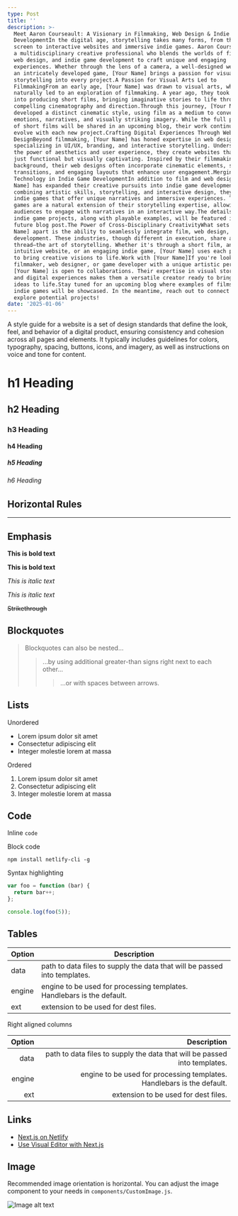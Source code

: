 ```yaml
---
type: Post
title: ''
description: >-
  Meet Aaron Courseault: A Visionary in Filmmaking, Web Design & Indie Game
  DevelopmentIn the digital age, storytelling takes many forms, from the silver
  screen to interactive websites and immersive indie games. Aaron Courseault is
  a multidisciplinary creative professional who blends the worlds of filmmaking,
  web design, and indie game development to craft unique and engaging
  experiences. Whether through the lens of a camera, a well-designed website, or
  an intricately developed game, [Your Name] brings a passion for visual
  storytelling into every project.A Passion for Visual Arts Led to
  FilmmakingFrom an early age, [Your Name] was drawn to visual arts, which
  naturally led to an exploration of filmmaking. A year ago, they took the leap
  into producing short films, bringing imaginative stories to life through
  compelling cinematography and direction.Through this journey, [Your Name] has
  developed a distinct cinematic style, using film as a medium to convey
  emotions, narratives, and visually striking imagery. While the full portfolio
  of short films will be shared in an upcoming blog, their work continues to
  evolve with each new project.Crafting Digital Experiences Through Web
  DesignBeyond filmmaking, [Your Name] has honed expertise in web design,
  specializing in UI/UX, branding, and interactive storytelling. Understanding
  the power of aesthetics and user experience, they create websites that are not
  just functional but visually captivating. Inspired by their filmmaking
  background, their web designs often incorporate cinematic elements, seamless
  transitions, and engaging layouts that enhance user engagement.Merging Art &
  Technology in Indie Game DevelopmentIn addition to film and web design, [Your
  Name] has expanded their creative pursuits into indie game development. By
  combining artistic skills, storytelling, and interactive design, they develop
  indie games that offer unique narratives and immersive experiences. These
  games are a natural extension of their storytelling expertise, allowing
  audiences to engage with narratives in an interactive way.The details of these
  indie game projects, along with playable examples, will be featured in a
  future blog post.The Power of Cross-Disciplinary CreativityWhat sets [Your
  Name] apart is the ability to seamlessly integrate film, web design, and game
  development. These industries, though different in execution, share a common
  thread—the art of storytelling. Whether it's through a short film, an
  intuitive website, or an engaging indie game, [Your Name] uses each platform
  to bring creative visions to life.Work with [Your Name]If you're looking for a
  filmmaker, web designer, or game developer with a unique artistic perspective,
  [Your Name] is open to collaborations. Their expertise in visual storytelling
  and digital experiences makes them a versatile creator ready to bring new
  ideas to life.Stay tuned for an upcoming blog where examples of films and
  indie games will be showcased. In the meantime, reach out to connect and
  explore potential projects!
date: '2025-01-06'
---
```

A style guide for a website is a set of design standards that define the look, feel, and behavior of a digital product, ensuring consistency and cohesion across all pages and elements. It typically includes guidelines for colors, typography, spacing, buttons, icons, and imagery, as well as instructions on voice and tone for content.

# h1 Heading

## h2 Heading

### h3 Heading

#### h4 Heading

##### h5 Heading

###### h6 Heading

## Horizontal Rules

***

## Emphasis

**This is bold text**

**This is bold text**

*This is italic text*

*This is italic text*

~~Strikethrough~~

## Blockquotes

> Blockquotes can also be nested...
>
> > ...by using additional greater-than signs right next to each other...
> >
> > > ...or with spaces between arrows.

## Lists

Unordered

*   Lorem ipsum dolor sit amet
*   Consectetur adipiscing elit
*   Integer molestie lorem at massa

Ordered

1.  Lorem ipsum dolor sit amet
2.  Consectetur adipiscing elit
3.  Integer molestie lorem at massa

## Code

Inline `code`

Block code

```
npm install netlify-cli -g
```

Syntax highlighting

```js
var foo = function (bar) {
  return bar++;
};

console.log(foo(5));
```

## Tables

| Option | Description                                                               |
| ------ | ------------------------------------------------------------------------- |
| data   | path to data files to supply the data that will be passed into templates. |
| engine | engine to be used for processing templates. Handlebars is the default.    |
| ext    | extension to be used for dest files.                                      |

Right aligned columns

| Option |                                                               Description |
| -----: | ------------------------------------------------------------------------: |
|   data | path to data files to supply the data that will be passed into templates. |
| engine |    engine to be used for processing templates. Handlebars is the default. |
|    ext |                                      extension to be used for dest files. |

## Links

*   [Next.js on Netlify](https://docs.netlify.com/frameworks/next-js/overview/)
*   [Use Visual Editor with Next.js](https://docs.netlify.com/visual-editor/frameworks/next/)

## Image

Recommended image orientation is horizontal. You can adjust the image component to your needs in `components/CustomImage.js`.

![Image alt text](/images/random-image.jpeg "Image Title")
